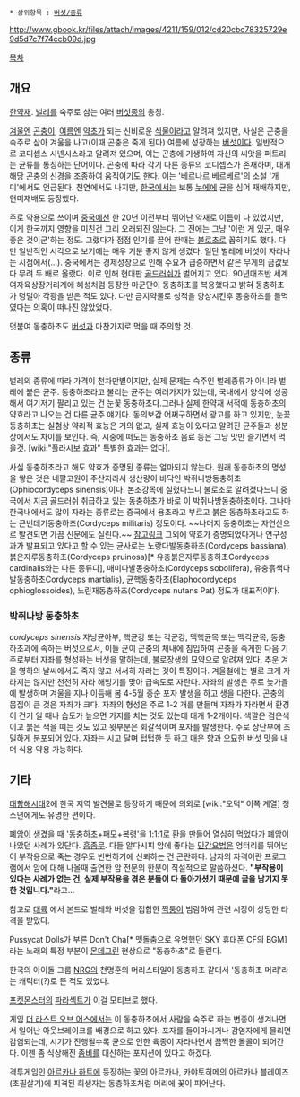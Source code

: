  * 상위항목 : [[버섯/종류]]

http://www.gbook.kr/files/attach/images/4211/159/012/cd20cbc78325729e9d5d7c7f74ccb09d.jpg

[[목차]]

== 개요 ==
[[한약재]]. [[벌레]]를 숙주로 삼는 여러 [[버섯]]종의 총칭.

[[겨울]]엔 [[곤충]]이, [[여름]]엔 [[약초]]가 되는 신비로운 [[식물]]이라고 알려져 있지만, 사실은 곤충을 숙주로 삼아 겨울을 나고(이때 곤충은 죽게 된다) 여름에 성장하는 [[버섯]]이다.
일반적으로 코디셉스 시넨시스라고 알려져 있으며, 이는 곤충에 기생하여 자신의 씨앗을 퍼트리는 균류를 통칭하는 단어이다. 곤충에 따라 각기 다른 종류의 코디셉스가 존재하며, 대개 해당 곤충의 신경을 조종하여 움직이기도 한다. 이는 '베르나르 베르베르'의 소설 '개미'에서도 언급된다.
천연에서도 나지만, [[한국]]에서는 보통 [[누에]]에 균을 심어 재배하지만, 현미재배도 등장했다.

주로 약용으로 쓰이며 [[중국]]에선 한 20년 이전부터 뛰어난 약재로 이름이 나 있었지만, 이게 한국까지 영향을 미친건 그리 오래되진 않는다. 그 전에는 그냥 '이런 게 있군, 매우 좋은 것이군'하는 정도. 그랬다가 점점 인기를 끌어 한때는 [[불로초]]로 꼽히기도 했다. 다만 일반적인 시각으로 보기에는 매우 기분 좋지 않게 생겼다. 일단 벌레에 버섯이 자라나는 시점에서(…).
중국에서는 경제성장으로 인해 수요가 급증하면서 같은 무게의 금값보다 무려 두 배로 올랐다. 이로 인해 현대판 [[골드러쉬]]가 벌어지고 있다.
90년대초반 세계여자육상장거리계에 혜성처럼 등장한 마군단이 동충하초를 복용했다고 밝혀 동충하초가 덩덜아 각광을 받은 적도 있다. 다만 금지약물로 성적을 향상시킨후 동충하초를 들먹였다는 의혹이 떠나진 않았었다.

덧붙여 동충하초도 [[버섯]]과 마찬가지로 먹을 때 주의할 것. 

== 종류 ==
벌레의 종류에 따라 가격이 천차만별이지만, 실제 문제는 숙주인 벌레종류가 아니라 벌레에 붙은 균주. 동충하초라고 불리는 균주는 여러가지가 있는데, 국내에서 양식에 성공해서 여기저기 팔리고 있는 건 눈꽃 동충하초다.그러나 실제 한약재 서적에 동충하초의 약효라고 나오는 건 다른 균주 얘기다. 동의보감 어쩌구하면서 광고를 하고 있지만, 눈꽃 동충하초는 실험상 약리적 효능은 거의 없고, 실제 효능이 있다고 알려진 균주들과 성분상에서도 차이를 보인다. 즉, 시중에 떠도는 동충하초 음료 등은 그냥 맛만 즐기면서 먹을것. [wiki:"플라시보 효과" 특별한 효과는 없다].

사실 동충하초라고 해도 약효가 증명된 종류는 얼마되지 않는다. 
원래 동충하초의 명성을 쌓은 것은 네팔고원이 주산지라서 생산량이 바닥인 박쥐나방동충하초(Ophiocordyceps sinensis)이다. 본초강목에 실렸다느니 불로초로 알려졌다느니 중국에서 지금 골드러쉬 취급하고 있는 동충하초가 바로 이 박쥐나방동충하초이다. 
그나마 한국내에서도 많이 자라는 종류로는 중국에서 용초라고 부르고 붉은 동충하초라고도 하는 큰번데기동충하초(Cordyceps militaris) 정도이다. ~~나머지 동충하초는 자연산으로 발견되면 가끔 신문에도 실린다.~~ [http://www.yakup.com/news/index.html?nid=145421&mode=view 참고링크]
그외에 약효가 증명되었다거나 연구성과가 발표되고 있다고 할 수 있는 균사로는 노랑다발동충하초(Cordyceps bassiana), 붉은자루동충하초(Cordyceps pruinosa)[* 유충붉은자루동충하초Cordyceps cardinalis와는 다른 종류다], 매미다발동충하초(Cordyceps sobolifera), 유충흙색다발동충하초Cordyceps martialis), 균핵동충하초(Elaphocordyceps ophioglossoides), 노린재동충하초(Cordyceps nutans Pat) 정도가 대표적이다. 

=== 박쥐나방 동충하초 ===
''cordyceps sinensis''
자낭균아부, 핵균강 또는 각균강, 맥핵균목 또는 맥각균목, 동충하초과에 속하는 버섯으로서, 이들 균이 곤충의 체내에 침입하여 곤충을 죽게한 다음 기주로부터 자좌를 형성하는 버섯을 말하는데, 불로장생의 묘약으로 알려져 있다. 
추운 겨울 영하의 날씨에서도 죽지 않고 서서히 자라는 것이 특징이다. 겨울철에는 별로 크게 자라지는 않지만 천천히 자라 해빙기를 맞아 급속도로 자란다. 자좌의 발생은 주로 늦가을에 발생하며 겨울을 지나 이듬해 봄 4-5월 중순 포자 발생을 하고 생을 다한다.
곤충의 몸집이 큰 것은 자좌가 크다. 자좌의 형성은 주로 1-2 개를 만들며 자좌가 자라면서 환경이 건기 일 때나 습도가 높으면 가지를 치는 것도 있는데 대개 1-2개이다.
색깔은 검은색이고 붉은 색을 띠는 것도 있고 윗부분은 회갈색이며 포자를 발생한다. 주로 상단부에 조밀하게 분포되어 있다.
자좌는 시고 달며 텁텁한 듯 하고 매운 향과 오묘한 버섯 맛을 내며 식용 약용 가능하다.

== 기타 ==
[[대항해시대]]2에 한국 지역 발견물로 등장하기 때문에 의외로 [wiki:"오덕" 이쪽 계열] 청소년에게도 유명한 편이다.

폐[[암]]이 생겼을 때 '동충하초+패모+복령'을 1:1:1로 환을 만들어 열심히 먹었다가 폐암이 나았던 사례가 있단다. [[흠좀무]]. 다들 알다시피 암에 좋다는 [[민간요법]]은 엉터리를 뛰어넘어 부작용으로 죽는 경우도 빈번하기에 신뢰하는 건 곤란하다. 남자의 자격이란 프로그램에서 암에 대해 나올때 출연한 암 전문의 한분이 직설적으로 말씀하셨다. '''"부작용이 있다는 사례가 없는 건, 실제 부작용을 겪은 분들이 다 돌아가셨기 때문에 글을 남기지 못한 것입니다."'''라고...

참고로 [[대륙]] 에서 본드로 벌레와 버섯을 접합한 [[짝퉁]]이 범람하여 관련 시장이 상당한 타격을 받았다.

Pussycat Dolls가 부른 Don't Cha[* 맷돌춤으로 유명했던 SKY 휴대폰 CF의 BGM]라는 노래의 특정 부분이 [[몬데그린]] 현상으로 "동충하초"로 들린다.

한국의 아이돌 그룹 [[NRG]]의 천명훈의 머리스타일이 동충하초 같대서 '동충하초 머리'라는 캐릭터(?)로 뜬 적도 있었다.

[[포켓몬스터]]의 [[파라섹트]]가 이걸 모티브로 했다.

게임 [[더 라스트 오브 어스]]에서는 이 동충하초에서 사람을 숙주로 하는 변종이 생겨나면서 일어난 아웃브레이크를 배경으로 하고 있다. 포자를 들이마시거나 감염자에게 물리면 감염되는데, 시기가 진행될수록 균으로 인한 육종이 자라나면서 끔찍한 몰골이 되어간다. 이젠 좀 식상해진 [[좀비]]를 대신하는 포지션에 있다고 하겠다.

격투게임인 [[아르카나 하트]]에 등장하는 꽃의 아르카나, 카야토히메의 아르카나 블레이즈(초필살기)에 피격된 희생자는 동충하초처럼 머리에 꽃이 피어난다.
